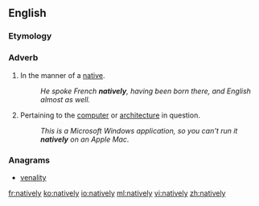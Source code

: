 ==English==

===Etymology===
{{suffix|native|ly}}

===Adverb===
{{en-adv|-}}

# In the manner of a [[native]].
#: ''He spoke French '''natively''', having been born there, and English almost as well.''
# {{context|computing|of software}} Pertaining to the [[computer]] or [[architecture]] in question.
#: ''This is a Microsoft Windows application, so you can't run it '''natively''' on an Apple Mac.''

===Anagrams===
* [[venality#English|venality]]

[[fr:natively]]
[[ko:natively]]
[[io:natively]]
[[ml:natively]]
[[vi:natively]]
[[zh:natively]]